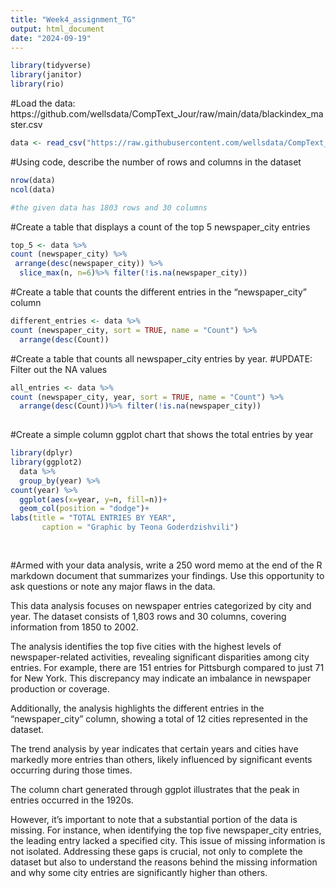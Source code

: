 ---
title: "Week4_assignment_TG"
output: html_document
date: "2024-09-19"
---


```{r}
library(tidyverse)
library(janitor)
library(rio)
```

#Load the data: https://github.com/wellsdata/CompText_Jour/raw/main/data/blackindex_master.csv

```{r}

data <- read_csv("https://raw.githubusercontent.com/wellsdata/CompText_Jour/main/data/blackindex_master.csv")
```

#Using code, describe the number of rows and columns in the dataset
```{r}
nrow(data)
ncol(data)

#the given data has 1803 rows and 30 columns
```

#Create a table that displays a count of the top 5 newspaper_city entries
```{r}
top_5 <- data %>%
count (newspaper_city) %>%
 arrange(desc(newspaper_city)) %>%
  slice_max(n, n=6)%>% filter(!is.na(newspaper_city))

```



#Create a table that counts the different entries in the "newspaper_city" column
```{r}
different_entries <- data %>%
count (newspaper_city, sort = TRUE, name = "Count") %>%
  arrange(desc(Count))
```


#Create a table that counts all newspaper_city entries by year.
#UPDATE: Filter out the NA values
```{r}
all_entries <- data %>%
count (newspaper_city, year, sort = TRUE, name = "Count") %>%
  arrange(desc(Count))%>% filter(!is.na(newspaper_city))
  

```



#Create a simple column ggplot chart that shows the total entries by year
```{r}
library(dplyr)
library(ggplot2)
  data %>%
  group_by(year) %>%
count(year) %>%
  ggplot(aes(x=year, y=n, fill=n))+
  geom_col(position = "dodge")+
labs(title = "TOTAL ENTRIES BY YEAR",
       caption = "Graphic by Teona Goderdzishvili")
  
  
```

#Armed with your data analysis, write a 250 word memo at the end of the R markdown document that summarizes your findings. Use this opportunity to ask questions or note any major flaws in the data.



This data analysis focuses on newspaper entries categorized by city and year. The dataset consists of 1,803 rows and 30 columns, covering information from 1850 to 2002.

The analysis identifies the top five cities with the highest levels of newspaper-related activities, revealing significant disparities among city entries. For example, there are 151 entries for Pittsburgh compared to just 71 for New York. This discrepancy may indicate an imbalance in newspaper production or coverage.

Additionally, the analysis highlights the different entries in the "newspaper_city" column, showing a total of 12 cities represented in the dataset.

The trend analysis by year indicates that certain years and cities have markedly more entries than others, likely influenced by significant events occurring during those times.

The column chart generated through ggplot illustrates that the peak in entries occurred in the 1920s.

However, it's important to note that a substantial portion of the data is missing. For instance, when identifying the top five newspaper_city entries, the leading entry lacked a specified city. This issue of missing information is not isolated. Addressing these gaps is crucial, not only to complete the dataset but also to understand the reasons behind the missing information and why some city entries are significantly higher than others.
